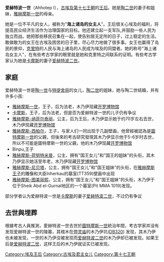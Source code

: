 {{unreferenced|time=2013-04-02T12:54:08+00:00}}
{{Infobox monarch
| name               = 爱赫特波一世
| title              = [[埃及|埃及]][[王后|王后]]<br/>大王妻
| image              = Ahhotep.jpg
| caption            =爱赫特波的戒指，现藏于[[卢浮宫|卢浮宫]]
| native_lang1       = [[埃及语|埃及]]名
| native_lang1_name1 = <hiero>iaH-R4:t*p</hiero>
| birth_date      = 
| birth_place     = 
| death_date      = 
| death_place     = 底比斯？
| date of burial     = 
| place of burial    = 底比斯？
| spouse             = 法老[[塞格嫩拉·陶|塞格嫩拉·陶]] 
| issue              = '''*儿子：'''<br>[[卡摩斯|卡摩斯]]？、[[雅赫摩斯一世|雅赫摩斯一世]]、{{link-en|雅赫摩斯·撒帕尔|Ahmose Sapair}}？、宾普<br>'''*女儿：'''<br>[[雅赫摩斯-纳菲尔泰丽|雅赫摩斯-纳菲尔泰丽]]、{{link-en|雅赫摩斯-赫努特米普特|Ahmose-Henutemipet}}、{{link-en|雅赫摩斯·尼贝特塔|Ahmose-Nebetta}}、{{link-en|雅赫摩斯·图梅里斯|Ahmose-Tumerisy}}？
| dynasty            = 埃及十七王朝
| father             = [[塞纳赫特里·雅赫摩斯|塞纳赫特里·雅赫摩斯]]
| mother             = [[特提舍丽|特提舍丽]]
| religion           = [[古埃及宗教|古埃及宗教]] 
}}
'''爱赫特波一世'''（Ahhotep I），[[古埃及第十七王朝|古埃及第十七王朝]]的[[王后|王后]]。她是[[陶二世|陶二世]]的妻子和姐妹，[[雅赫摩斯一世|雅赫摩斯一世]]的母亲。

她是一位不平凡的女人，被称为"'''海上诸岛的女主人'''"。王后很关心埃及的福利，将提高民众经济生活作为治理国家的目标。他还建立起一支军队,并鼓励一些人民为独立而战。她把那些移民召集在一起，使告别居无定所的日子，过上稳定的生活。 敢做敢为的女王在古埃及困苦的日子里，尽心尽力地做了很多事。女王也赢得了岛民的景仰，[[克里特|克里特]]的人民与海上诸岛的人民成为埃及的同盟者。她的称号"海上诸岛女主人"，在有些考古学家的眼里就是她和克里特之间联系的证明。有些考古学家认为她是[[卡摩斯|卡摩斯]]的妻子[[爱赫特波二世|爱赫特波二世]]。

==家庭==
爱赫特波一世是[[陶一世|陶一世]]与[[特提舍丽|特提舍丽]]的女儿，[[陶二世|陶二世]]的姐妹，她与陶二世结婚，并有许多小孩:
*[[雅赫摩斯一世|雅赫摩斯一世]]，王子，后为法老，木乃伊现藏[[开罗博物馆|开罗博物馆]]
*[[卡摩斯|卡摩斯]]，王子，后为法老，但是否为爱赫特波一世的儿子仍有争议
*[[雅赫摩斯-纳菲尔泰丽|雅赫摩斯-纳菲尔泰丽]]，公主，后为王后，木乃伊显示她于约70岁左右去世，木乃伊现藏[[开罗博物馆|开罗博物馆]]
*[[雅赫摩斯-西帕尔|雅赫摩斯-西帕尔]]，王子，与家人们一同出现于几副壁画，他曾經被認為是[[圖特摩斯一世|圖特摩斯一世]]的父親，但後來的考古研究發現其木乃伊显示他于5-6岁时去世，所以不可能是圖特摩斯一世的父親，他的木乃伊现藏[[开罗博物馆|开罗博物馆]]
*Binpu,王子
*[[雅赫摩斯-荷努特米普|雅赫摩斯-荷努特米普]]，公主，拥有"国王女儿"和"国王的姐妹"的头衔，其木乃伊显示她活至年老，木乃伊现藏[[开罗博物馆|开罗博物馆]]
*[[雅赫摩斯-尼贝塔|雅赫摩斯-尼贝塔]]，公主，拥有"国王女儿"和"国王姐妹"的头衔，在[[雅赫摩斯王子|雅赫摩斯王子]]的雕像和大臣Inherkau的墓室(TT359)壁画中出现
*[[雅赫摩斯-图美丽熙|雅赫摩斯-图美丽熙]]，公主，拥有"国王女儿"和"国王姐妹"的头衔，木乃伊于位于Sheik Abd el-Gurnal地区的一个墓室(Pit MMA 1019)发现。
部分学者认为爱赫特波一世是[[卡摩斯|卡摩斯]]的妻子[[爱赫特波二世|爱赫特波二世]]，不过仍有争议

==去世與埋葬==
根據考古人員推測，愛赫特波一世去世於[[圖特摩斯一世|圖特摩斯一世]]統治年間，考古学家并没有发现爱赫特波一世的陵墓，其棺木在[[停灵庙|停灵庙]]的木乃伊坑([[DB320|DB320]]) 发现，其木乃伊也未被发现，一世的木乃伊没被发现而[[爱赫特波二世|爱赫特波二世]]的木乃伊却已被发现。如果王后是[[爱赫特波二世|爱赫特波二世]]，这样王后的木乃伊就证实已被发现。

{{著名埃及统治者}}

[[Category:埃及王后|Category:埃及王后]]
[[Category:古埃及君主女儿|Category:古埃及君主女儿]]
[[Category:第十七王朝|Category:第十七王朝]]